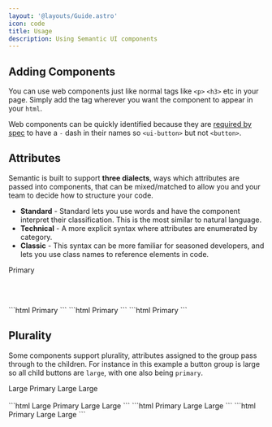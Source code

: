 ```yaml
---
layout: '@layouts/Guide.astro'
icon: code
title: Usage
description: Using Semantic UI components
---
```


## Adding Components

You can use web components just like normal tags like `<p>` `<h3>` etc in your page. Simply add the tag wherever you want the component to appear in your `html`.

Web components can be quickly identified because they are [required by spec](/) to have a `-` dash in their names so `<ui-button>` but not `<button>`.

## Attributes

Semantic is built to support **three dialects**, ways which attributes are passed into components, that can be mixed/matched to allow you and your team to decide how to structure your code.

* **Standard** - Standard lets you use words and have the component interpret their classification. This is the most similar to natural language.
* **Technical** - A more explicit syntax where attributes are enumerated by category.
* **Classic** - This syntax can be more familiar for seasoned developers, and lets you use class names to reference elements in code.



<CodeExample
  client:only showCode="true" code="<ui-button primary>Primary</ui-button>">
  <ui-button primary>Primary</ui-button>
</CodeExample>

<br/><br/>

<Tabs>
  <TabItem label="Standard">
    ```html
    <ui-button primary>Primary</ui-button>
    ```
  </TabItem>
      <TabItem label="Verbose">
    ```html
    <ui-button emphasis="primary">Primary</ui-button>
    ```
  </TabItem>
  <TabItem label="Classic">
    ```html
    <ui-button class="primary">Primary</ui-button>
    ```
  </TabItem>
</Tabs>


## Plurality

Some components support plurality, attributes assigned to the group pass through to the children. For instance in this example a button group is large so all child buttons are `large`, with one also being `primary`.


<UIButtons large>
  <UIButton primary>Large Primary</UIButton>
  <UIButton>Large</UIButton>
  <UIButton>Large</UIButton>
</UIButtons>
<br/><br/>

<Tabs>
  <TabItem label="Standard">
    ```html
    <ui-buttons large>
      <ui-button primary>Large Primary</ui-button>
      <ui-button>Large</ui-button>
      <ui-button>Large</ui-button>
    </ui-buttons>
    ```
  </TabItem>
      <TabItem label="Verbose">
    ```html
    <ui-buttons size="large">
      <ui-button emphasis="primary">Primary</ui-button>
      <ui-button>Large</ui-button>
      <ui-button>Large</ui-button>
    </ui-buttons>
    ```
  </TabItem>
  <TabItem label="Classic">
    ```html
    <ui-buttons class="large">
      <ui-button class="primary">Primary</ui-button>
      <ui-button>Large</ui-button>
      <ui-button>Large</ui-button>
    </ui-buttons>
    ```
  </TabItem>
</Tabs>
